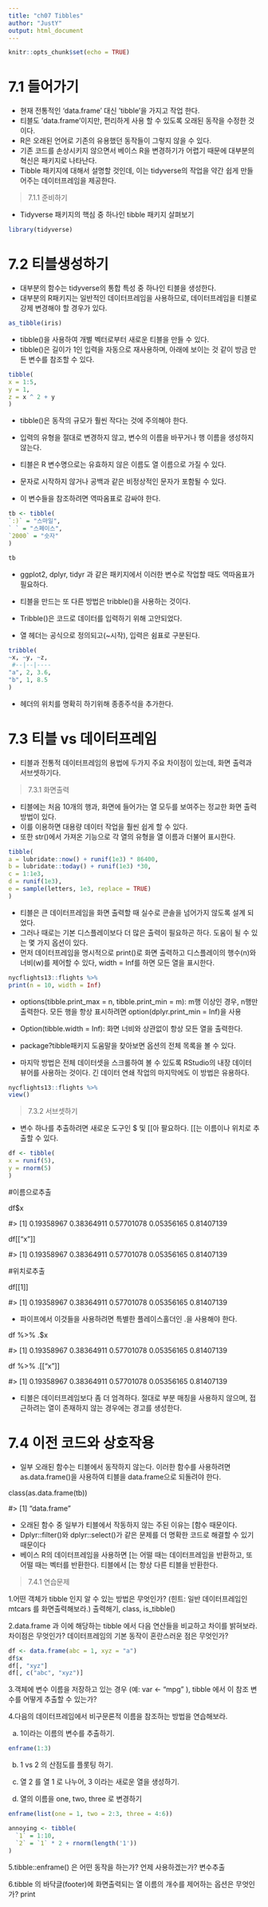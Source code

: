 ```yaml
---
title: "ch07 Tibbles"
author: "JustY"
output: html_document
---
```


```r
knitr::opts_chunk$set(echo = TRUE)
```

# 7.1 들어가기

- 현재 전통적인 ‘data.frame’ 대신 ‘tibble’을 가지고 작업 한다.
- 티블도 ‘data.frame’이지만, 편리하게 사용 할 수 있도록 오래된 동작을 수정한 것 이다.
- R은 오래된 언어로 기존의 유용했던 동작들이 그렇지 않을 수 있다.
- 기존 코드를 손상시키지 않으면서 베이스 R을 변경하기가 어렵기 때문에 대부분의 혁신은 패키지로 나타난다.
- Tibble 패키지에 대해서 설명할 것인데, 이는 tidyverse의 작업을 약간 쉽게 만들어주는 데이터프레임을 제공한다.

> 7.1.1 준비하기

- Tidyverse 패키지의 핵심 중 하나인 tibble 패키지 살펴보기

```r
library(tidyverse)
```




# 7.2 티블생성하기

- 대부분의 함수는 tidyverse의 통합 특성 중 하나인 티블을 생성한다.
- 대부분의 R패키지는 일반적인 데이터프레임을 사용하므로, 데이터프레임을 티블로 강제 변경해야 할 경우가 있다.

```r
as_tibble(iris)
```

- tibble()을 사용하여 개별 벡터로부터 새로운 티블을 만들 수 있다.
- tibble()은 길이가 1인 입력을 자동으로 재사용하며, 아래에 보이는 것 같이 방금 만든 변수를 참조할 수 있다.

```r
tibble(
x = 1:5,
y = 1,
z = x ^ 2 + y
)
```

- tibble()은 동작의 규모가 훨씬 작다는 것에 주의해야 한다.
- 입력의 유형을 절대로 변경하지 않고, 변수의 이름을 바꾸거나 행 이름을 생성하지 않는다.

- 티블은 R 변수명으로는 유효하지 않은 이름도 열 이름으로 가질 수 있다.
- 문자로 시작하지 않거나 공백과 같은 비정상적인 문자가 포함될 수 있다.
- 이 변수들을 참조하려면 역따옴표로 감싸야 한다.

```r
tb <- tibble(
`:)` = "스마일",
` ` = "스페이스",
`2000` = "숫자"
)
```
```r
tb
```

- ggplot2, dplyr, tidyr 과 같은 패키지에서 이러한 변수로 작업할 때도 역따옴표가 필요하다.

- 티블을 만드는 또 다른 방법은 tribble()을 사용하는 것이다. 
- Tribble()은 코드로 데이터를 입력하기 위해 고안되었다.
- 열 헤더는 공식으로 정의되고(~시작), 입력은 쉼표로 구분된다.

```r
tribble(
~x, ~y, ~z,
 #--|--|----
"a", 2, 3.6,
"b", 1, 8.5
)
```

- 헤더의 위치를 명확히 하기위해 종종주석을 추가한다.

# 7.3 티블 vs 데이터프레임

- 티블과 전통적 데이터프레임의 용법에 두가지 주요 차이점이 있는데, 화면 출력과 서브셋하기다.

> 7.3.1 화면출력

- 티블에는 처음 10개의 행과, 화면에 들어가는 열 모두를 보여주는 정교한 화면 출력 방법이 있다.
- 이를 이용하면 대용량 데이터 작업을 훨씬 쉽게 할 수 있다.
- 또한 str()에서 가져온 기능으로 각 열의 유형을 열 이름과 더불어 표시한다.

```r
tibble(
a = lubridate::now() + runif(1e3) * 86400,
b = lubridate::today() + runif(1e3) *30,
c = 1:1e3,
d = runif(1e3),
e = sample(letters, 1e3, replace = TRUE)
)
```

- 티블은 큰 데이터프레임을 화면 출력할 때 실수로 콘솔을 넘어가지 않도록 설계 되었다.
- 그러나 때로는 기본 디스플레이보다 더 많은 출력이 필요하곤 하다. 도움이 될 수 있는 몇 가지 옵션이 있다.
- 먼저 데이터프레임을 명시적으로 print()로 화면 출력하고 디스플레이의 행수(n)와 너비(w)를 제어할 수 있다, width = Inf를 하면 모든 열을 표시한다.

```r
nycflights13::flights %>%
print(n = 10, width = Inf)
```

- options(tibble.print_max = n, tibble.print_min = m): m행 이상인 경우, n행만 출력한다. 모든 행을 항상 표시하려면 option(dplyr.print_min = Inf)을 사용

- Option(tibble.width = Inf): 화면 너비와 상관없이 항상 모든 열을 출력한다.

- package?tibble패키지 도움말을 찾아보면 옵션의 전체 목록을 볼 수 있다.

- 마지막 방법은 전체 데이터셋을 스크롤하여 볼 수 있도록 RStudio의 내장 데이터 뷰어를 사용하는 것이다. 긴 데이터 연쇄 작업의 마지막에도 이 방법은 유용하다.

```r
nycflights13::flights %>%
view()
```

> 7.3.2 서브셋하기

- 변수 하나를 추출하려면 새로운 도구인 $ 및 [[아 팔요하다. [[는 이름이나 위치로 추출할 수 있다.

```r
df <- tibble(
x = runif(5),
y = rnorm(5)
)
```


` ` #이름으로추출
 
` ` df$x

` ` #> [1] 0.19358967 0.38364911 0.57701078 0.05356165 0.81407139
 
` ` df[["x"]]

` ` #> [1] 0.19358967 0.38364911 0.57701078 0.05356165 0.81407139



` ` #위치로추출
 
` ` df[[1]]

` ` #> [1] 0.19358967 0.38364911 0.57701078 0.05356165 0.81407139

- 파이프에서 이것들을 사용하려면 특별한 플레이스홀더인 .을 사용해야 한다.

` ` df %>% .$x

` ` #> [1] 0.19358967 0.38364911 0.57701078 0.05356165 0.81407139
 
` ` df %>% .[["x"]]

` ` #> [1] 0.19358967 0.38364911 0.57701078 0.05356165 0.81407139

- 티블은 데이터프레임보다 좀 더 엄격하다. 절대로 부분 매칭을 사용하지 않으며, 접근하려는 열이 존재하지 않는 경우에는 경고를 생성한다.

# 7.4 이전 코드와 상호작용

- 일부 오래된 함수는 티블에서 동작하지 않는다. 이러한 함수를 사용하려면 as.data.frame()을 사용하여 티블을 data.frame으로 되돌려야 한다.

class(as.data.frame(tb))

 #> [1] "data.frame"

- 오래된 함수 중 일부가 티블에서 작동하지 않는 주된 이유는 [함수 때문이다.
- Dplyr::filter()와 dplyr::select()가 같은 문제를 더 명확한 코드로 해결할 수 있기 때문이다
- 베이스 R의 데이터프레임을 사용하면 [는 어떨 때는 데이터프레임을 반환하고, 또 어떨 때는 벡터를 반환한다. 티블에서 [는 항상 다른 티블을 반환한다.

> 7.4.1 연습문제

` ` 1.어떤 객체가 tibble 인지 알 수 있는 방법은 무엇인가? (힌트: 일반 데이터프레임인  mtcars  를 화면출력해보라.) 출력해기, class, is_tibble()

` ` 2.data.frame  과 이에 해당하는 tibble 에서 다음 연산들을 비교하고 차이를 밝혀보라. 차이점은 무엇인가? 데이터프레임의 기본 동작이 혼란스러운 점은 무엇인가?

```r
df <- data.frame(abc = 1, xyz = "a")
df$x
df[, "xyz"]
df[, c("abc", "xyz")]
```

` ` 3.객체에 변수 이름을 저장하고 있는 경우 (예:  var <- "mpg" ), tibble 에서 이 참조 변수를 어떻게 추출할 수 있는가?

` ` 4.다음의 데이터프레임에서 비구문론적 이름을 참조하는 방법을 연습해보라.

a. 1이라는 이름의 변수를 추출하기.

```r
enframe(1:3)
```

b. 1 vs 2 의 산점도를 플롯팅 하기.

c. 열 2 를 열 1 로 나누어, 3 이라는 새로운 열을 생성하기.

d. 열의 이름을 one, two, three 로 변경하기

```r
enframe(list(one = 1, two = 2:3, three = 4:6))
```

```r
annoying <- tibble(
  `1` = 1:10,
  `2` = `1` * 2 + rnorm(length('1'))
)
```

` ` 5.tibble::enframe()  은 어떤 동작을 하는가? 언제 사용하겠는가? 변수추출

` ` 6.tibble 의 바닥글(footer)에 화면출력되는 열 이름의 개수를 제어하는 옵션은 무엇인가? print


 